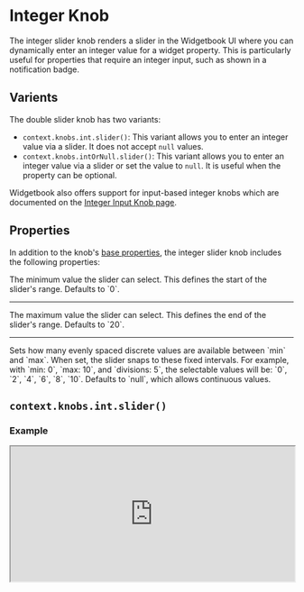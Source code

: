 # Integer Knob

The integer slider knob renders a slider in the Widgetbook UI where you can dynamically enter an integer value for a widget property. 
This is particularly useful for properties that require an integer input, such as shown in a notification badge.

## Varients

The double slider knob has two variants:
- `context.knobs.int.slider()`: This variant allows you to enter an integer value via a slider. It does not accept `null` values.
- `context.knobs.intOrNull.slider()`: This variant allows you to enter an integer value via a slider or set the value to `null`. It is useful when the property can be optional.

<Info>Widgetbook also offers support for input-based integer knobs which are documented on the [Integer Input Knob page](/knobs/integer/input).</Info>

## Properties

In addition to the knob's [base properties](/knobs/overview#properties), the integer slider knob includes the following properties:

<Accordion title="context.knobs.int.slider()" defaultOpen>
  <Property name="min" type="int" optional>
    The minimum value the slider can select. This defines the start of the slider's range. 
    Defaults to `0`.
  </Property>

  ---

  <Property name="max" type="int" optional>
    The maximum value the slider can select. This defines the end of the slider's range. 
    Defaults to `20`.
  </Property>

  ---

  <Property name="divisions" type="int" optional>
    Sets how many evenly spaced discrete values are available between `min` and `max`. 
    When set, the slider snaps to these fixed intervals. For example, with `min: 0`, `max: 10`, and `divisions: 5`, the selectable values will be: `0`, `2`, `4`, `6`, `8`, `10`. 
    Defaults to `null`, which allows continuous values.
  </Property>
</Accordion>

## `context.knobs.int.slider()`

### Example

<iframe 
  src="https://preview.widgetbook.io/#/?path=knobpreview/int-slider-knob&panels=knobs" 
  width="100%"
  height="240px"
/>

### Usage

To use the integer input knob, call the `context.knobs.int.slider()` method.

```dart title="Example: Double Slider Knob"
@UseCase(type: MyWidget, name: 'Default')
Widget buildUseCase(BuildContext context) {
  return MyWidget(
    count: context.knobs.int.slider( // [!code highlight]
      label: 'count', // [!code highlight]
      min: 0, // [!code highlight]
      max: 100, // [!code highlight]
      divisions: 20, // [!code highlight]
      initialValue: 100, // [!code highlight]
    ), // [!code highlight]
  );
}
```

## `context.knobs.intOrNull.slider()` 

### Example

<iframe 
  src="https://preview.widgetbook.io/#/?path=knobpreview/int-slider-nullable-knob&panels=knobs" 
  width="100%"
  height="240px"
/>

### Usage

To use the nullable double input knob, call the `context.knobs.doubleOrNull.input()` method.

```dart title="Example: Nullable Double Slider Knob"
@UseCase(type: MyWidget, name: 'Default')
Widget buildUseCase(BuildContext context) {
  return MyWidget(
    count: context.knobs.intOrNull.slider( // [!code highlight]
      label: 'count', // [!code highlight]
      min: 0, // [!code highlight] 
      max: 100, // [!code highlight]
      divisions: 20, // [!code highlight]
    ), // [!code highlight]
  );
}
```

## Multi-snapshot Support

Multi-snapshot support for Widgetbook Cloud allows you to generate multiple screenshots of a single use case with varying values using [KnobsConfigs](/cloud/reviews/multi-snapshot#multi-snapshot-for-knobs) and [AddonsConfigs](/cloud/reviews/multi-snapshot#multi-snapshot-for-addons).
Please refer to the [Multi-snapshot Support page](/knobs/integer/overview#multi-snapshot-support) for more information about `IntegerKnobConfig`.